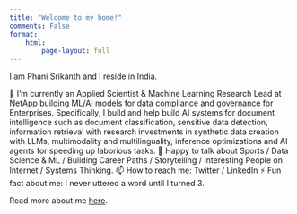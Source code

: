 ```yaml
---
title: "Welcome to my home!"
comments: False
format: 
    html: 
        page-layout: full
---
```


I am Phani Srikanth and I reside in India.

🔭 I’m currently an Applied Scientist & Machine Learning Research Lead at NetApp building ML/AI models for data compliance and governance for Enterprises. Specifically, I build and help build AI systems for document intelligence such as document classification, sensitive data detection, information retrieval with research investments in synthetic data creation with LLMs, multimodality and multilinguality, inference optimizations and AI agents for speeding up laborious tasks.
💬 Happy to talk about Sports / Data Science & ML / Building Career Paths / Storytelling / Interesting People on Internet / Systems Thinking.
📫 How to reach me: Twitter / LinkedIn
⚡ Fun fact about me: I never uttered a word until I turned 3.


Read more about me [here](about.qmd).